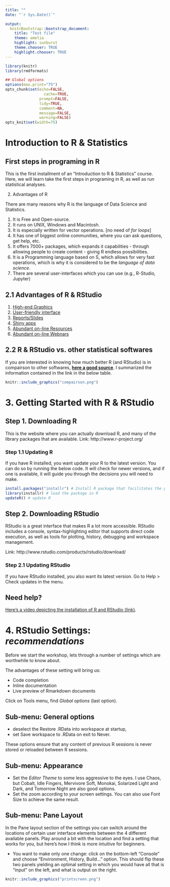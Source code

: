 ```yaml
---
title: ""
date: "`r Sys.Date()`"

output:
  knitrBootstrap::bootstrap_document:
    title: "Test file"
    theme: amelia
    highlight: sunburst
    theme.chooser: TRUE
    highlight.chooser: TRUE
---
```



```r
library(knitr)
library(rmdformats)

## Global options
options(max.print="75")
opts_chunk$set(echo=FALSE,
	             cache=TRUE,
               prompt=FALSE,
               tidy=TRUE,
               comment=NA,
               message=FALSE,
               warning=FALSE)
opts_knit$set(width=75)
```

# Introduction to R & Statistics

## First steps in programing in R

This is the first installment of an "Introduction to R & Statistics" course. Here, we will learn take the first steps in programing in R, as well as run statistical analyses.



2. Advantages of R

There are many reasons why R is the language of Data Science and Statistics. 

1. It is Free and Open-source.
2. It runs on UNIX, Windows and Macintosh.
3. It is especially written for vector operations. [no need of _for loops_]
4. It has one of biggest online communities, where you can ask questions, get help, etc.
5. It offers 7000+ packages, which expands it capabilities - through allowing people to create content - giving R endless possibilities.
6. It is a Programming language based on S, which allows for very fast operations, which is why it is considered to be the _language of data science_.
7. There are several user-interfaces which you can use (e.g., R-Studio, Jupyter)

## 2.1 Advantages of R & RStudio

1. [High-end Graphics](http://www.r-graph-gallery.com/)
2. [User-friendly interface](https://www.rstudio.com/rviews/2016/11/11/easy-tricks-you-mightve-missed/)
3. [Reports/Slides](http://rmarkdown.rstudio.com/gallery.html)
4. [Shiny apps](https://www.rstudio.com/products/shiny/shiny-user-showcase/)
5. [Abundant on-line Resources](https://www.rstudio.com/some-resources/)
6. [Abundant on-line Webnars](https://www.rstudio.com/resources/webinars/)


## 2.2 R & RStudio vs. other statistical softwares

If you are interested in knowing how much better R (and RStudio) is in compairson to other softwares, **[here a good source](https://en.wikipedia.org/wiki/Comparison_of_statistical_packages)**. I summarized the information contained in the link in the below table.

```r
knitr::include_graphics("compairson.png")
```


\pagebreak

# 3. Getting Started with R & RStudio

## Step 1. Downloading R

This is the website where you can actually download R, and many of the library packages that are available. 
Link: http://www.r-project.org/

### Step 1.1 Updating R

If you have R installed, you want update your R to the latest version. You can do so by running the below code. It will check for newer versions, and if one is available, it will guide you through the decisions you will need to make.

```r
install.packages("installr") # Install R package that facilitates the process
library(installr) # load the package in R
updateR() # update R
```

## Step 2. Downloading RStudio

RStudio is a great interface that makes R a lot more accessible. RStudio includes a console, syntax-highlighting editor that supports direct code execution, as well as tools for plotting, history, debugging and workspace management. 

Link: http://www.rstudio.com/products/rstudio/download/


### Step 2.1 Updating RStudio

If you have RStudio installed, you also want its latest version. Go to Help > Check updates in the menu. 

## Need help?

[Here's a video depicting the installation of R and RStudio (link)](https://www.youtube.com/watch?v=HuyaX7QQRlo). 

\pagebreak

# 4. RStudio Settings: _recommendations_

Before we start the workshop, lets through a number of settings which are worthwhile to know about. 

The advantages of these setting will bring us: 

* Code completion
* Inline documentation
* Live preview of Rmarkdown documents

Click on Tools menu, find _Global options_ (last option).

## Sub-menu: General options

* deselect the Restore .RData into workspace at startup,
* set Save workspace to .RData on exit to Never.

These options ensure that any content of previous R sessions is never stored or reloaded between R sessions.

## Sub-menu: Appearance

* Set the _Editor Theme_ to some less aggressive to the eyes. I use Chaos, but Cobalt, Idle Fingers, Mervivore Soft, Monokai, Solarized Light and Dark, and Tomorrow Night are also good options.   
* Set the zoom according to your screen settings. You can also use Font Size to achieve the same result.

## Sub-menu: Pane Layout

In the Pane layout section of the settings you can switch around the locations of certain user interface elements between the 4 different available panels. Play around a bit with the location and find a setting that works for you, but here's how I think is more intuitive for beginners.

* You want to make only one change: click on the bottom-left "Console" and choose "Environment, History, Build..." option. This should flip these two panels yielding an optimal setting in which you would have all that is "input" on the left, and what is output on the right.

```r
knitr::include_graphics("printscreen.png")
```





